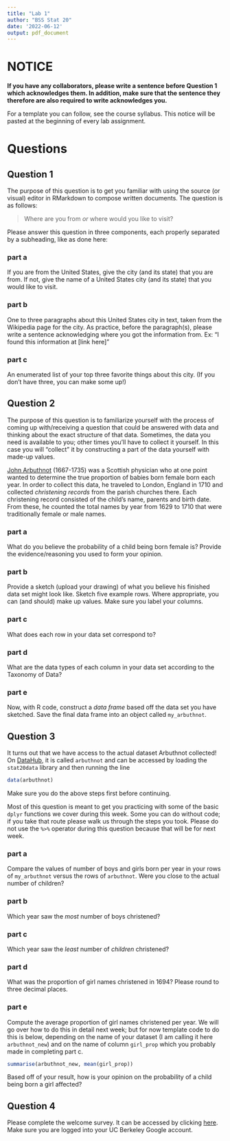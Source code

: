 ```yaml
---
title: "Lab 1"
author: "BSS Stat 20"
date: '2022-06-12'
output: pdf_document
---
```


# NOTICE

**If you have any collaborators, please write a sentence before Question 1 which acknowledges them. In addition, make sure that the sentence they therefore are also required to write acknowledges you.**

For a template you can follow, see the course syllabus. This notice will be pasted at the beginning of every lab assignment. 

# Questions

## Question 1
The purpose of this question is to get you familiar with using the source (or visual) editor in RMarkdown to compose written documents. The question is as follows:

> Where are you from *or* where would you like to visit?

Please answer this question in three components, each properly separated by a subheading, like as done here:

### part a
If you are from the United States, give the city (and its state) that you are from. If not, give the name of a United States city (and its state) that you would like to visit.

### part b
One to three paragraphs about this United States city in text, taken from the Wikipedia page for the city. As practice, before the paragraph(s), please write a sentence acknowledging where you got the information from. Ex: "I found this information at [link here]"

### part c
An enumerated list of your top three favorite things about this city. (If you don't have three, you can make some up!)

## Question 2

The purpose of this question is to familiarize yourself with the process of coming up with/receiving a question that could be answered with data and thinking about the exact structure of that data. Sometimes, the data you need is available to you; other times you'll have to collect it yourself. In this case you will "collect" it by constructing a part of the data yourself with made-up values.

[John Arbuthnot](https://en.wikipedia.org/wiki/John_Arbuthnot) (1667-1735) was a Scottish physician who at one point wanted to determine the true proportion of babies born female born each year. In order to collect this data, he traveled to London, England in 1710 and collected *christening records* from the parish churches there. Each christening record consisted of the child's name, parents and birth date. From these, he counted the total names by year from 1629 to 1710 that were traditionally female or male names.

### part a

What do you believe the probability of a child being born female is? Provide the evidence/reasoning you used to form your opinion.


### part b

Provide a sketch (upload your drawing) of what you believe his finished data set might look like. Sketch five example rows. Where appropriate, you can (and should) make up values. Make sure you label your columns.

### part c

What does each row in your data set correspond to?

### part d

What are the data types of each column in your data set according to the Taxonomy of Data?

### part e

Now, with R code, construct a *data frame* based off the data set you have sketched. Save the final data frame into an object called `my_arbuthnot`.

## Question 3

It turns out that we have access to the actual dataset Arbuthnot collected! On [DataHub](https://stat20.datahub.berkeley.edu), it is called `arbuthnot` and can be accessed by loading the `stat20data` library and then running the line

```r
data(arbuthnot)
```

Make sure you do the above steps first before continuing.

Most of this question is meant to get you practicing with some of the basic `dplyr` functions we cover during this week. Some you can do without code; if you take that route please walk us through the steps you took. Please do not use the `%>%` operator during this question because that will be for next week.

### part a

Compare the values of number of boys and girls born per year in your rows of `my_arbuthnot` versus the rows of `arbuthnot`. Were you close to the actual number of children?

### part b

Which year saw the *most* number of boys christened?

### part c

Which year saw the *least* number of *children* christened?

### part d

What was the proportion of girl names christened in 1694? Please round to three decimal places.

### part e

Compute the average proportion of girl names christened per year. We will go over how to do this in detail next week; but for now template code to do this is below, depending on the name of your dataset (I am calling it here `arbuthnot_new`) and on the name of column `girl_prop` which you probably made in completing part c.

```r
summarise(arbuthnot_new, mean(girl_prop))
```

Based off of your result, how is your opinion on the probability of a child being born a girl affected?

## Question 4

Please complete the welcome survey. It can be accessed by clicking [here](https://docs.google.com/forms/d/e/1FAIpQLSdDZSUZeXxlgiGA1C33XJZk_3XHHHE4yTQ6A9liB3N8WDyDTA/viewform). Make sure you are logged into your UC Berkeley Google account.
